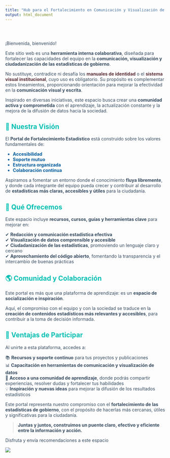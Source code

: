 ---
title: "Hub para el Fortalecimiento en Comunicación y Visualización de Datos de Gobierno"
output: html_document
---


<style type="text/css">

/* Navbar Styles */
.navbar {
  background-color:  #00BFB3 !important; /* Background color of the navbar */
  border-color:   #00BFB3 !important; /* Border color of the navbar */
  background-image: none !important; /* Removes any background image */
  height: 65px; /* Sets navbar height */
}

/* Navbar Link Styles */
.navbar-default .navbar-nav > li > a {
  color: #FFFFFF !important;  /* Text color for links */
  font-weight: bold !important; /* Bold text */
}

.navbar-default .navbar-nav > li > a:hover,
.navbar-default .navbar-nav > li > a:focus {
  color: #D8CEFF !important; /* Hover and focus text color */
  font-weight: bold; /* Keeps text bold on hover/focus */
}

/* Navbar Collapse Menu Styles */
.navbar-collapse {
  background-color: #00BFB3 !important; /* Background color for the collapsed navbar */
}

/* Dropdown Menu Link Styles */
.navbar-nav > li > a {
  color: #D8CEFF; /* Text color for dropdown links */
  font-weight: bold;
  padding: 10px 15px; /* Padding for dropdown links */
}

.navbar-nav > li > a:hover,
.navbar-nav > li > a:focus,
.navbar-nav > .active > a {
  background-color:  #00BFB3; /* Background color on hover/active */
  color:  #00BFB3; /* Text color on hover/active */
}

/* Active List Group Item Styles */
.list-group-item.active,
.list-group-item.active:focus,
.list-group-item.active:hover {
  z-index: 2;
  color: #00BFB3; /* Text color for active list item */
  background-color:  #E4D0EF; /* Background color for active list item */
  border-color: #E4D0EF; /* Border color for active list item */
}

/* Title, Subtitle, Author, and Date Styles */
h1.title {
  color:  #003057; /* Color for title */
}

h4.subtitle {
  color:  #003057; /* Color for subtitle */
}

h5.author {
  color:  #003057; /* Color for author */
}

h5.date {
  color: #00BFB3; /* Color for date */
}


/* Hyperlink Styles */
a {
  color: #582C35; /* Text color for hyperlinks */
  text-decoration: none; /* Removes underline from hyperlinks */
}

a:hover {
  color: #005a9c; /* Color when hovering over hyperlinks */
  text-decoration: underline; /* Underlines text when hovering over hyperlinks */
}

a:visited {
  color: #6C4F56; /* Color for visited hyperlinks */
}

a:active {
  color: #4A2C31; /* Color for active hyperlinks (while clicking) */
}


/* Cambia el color del cuerpo del texto */
body {
  color: #2E3A46 !important; /* Un gris oscuro para mejorar la lectura */
}

/* Cambia el color de los párrafos */
p {
  color: #354A5F !important; /* Azul-grisáceo más claro */
}

/* Cambia el color del texto en listas */
ul li {
  color: #005a9c !important; /* Azul más fuerte */
}

</style>


<div class="row" style="padding-top: 30px;">
<div class="col-sm-6" style="color:#00BFB3;">


¡Bienvenida, bienvenido!

Este sitio web es una **herramienta interna colaborativa**, diseñada para fortalecer las capacidades del equipo en la **comunicación, visualización y ciudadanización de las estadísticas de gobierno**.  

No sustituye, contradice ni desafía los [**manuales de identidad**](https://sc.inegi.org.mx/repositorioNormateca/MII_2024.pdf) o el [**sistema visual institucional**](https://intranet.inegi.org.mx/docs/Imagen_Institucional/sistema_visual.pdf), cuyo uso es obligatorio. Su propósito es complementar estos lineamientos, proporcionando orientación para mejorar la efectividad en la **comunicación visual y escrita**.  
   

Inspirado en diversas iniciativas, este espacio busca crear una **comunidad activa y comprometida** con el aprendizaje, la actualización constante y la mejora de la difusión de datos hacia la sociedad.

## 📌 **Nuestra Visión**  

El **Portal de Fortalecimiento Estadístico** está construido sobre los valores fundamentales de:  

- **Accesibilidad**  
- **Soporte mutuo**  
- **Estructura organizada**  
- **Colaboración continua**  

Aspiramos a fomentar un entorno donde el conocimiento **fluya libremente**, y donde cada integrante del equipo pueda crecer y contribuir al desarrollo de **estadísticas más claras, accesibles y útiles** para la ciudadanía.  


## 🚀 **Qué Ofrecemos**  

Este espacio incluye **recursos, cursos, guías y herramientas clave** para mejorar en:  

✔ **Redacción y comunicación estadística efectiva**  
✔ **Visualización de datos comprensible y accesible**  
✔ **Ciudadanización de las estadísticas**, promoviendo un lenguaje claro y cercano  
✔ **Aprovechamiento del código abierto**, fomentando la transparencia y el intercambio de buenas prácticas  


## 🌎 **Comunidad y Colaboración**  

Este portal es más que una plataforma de aprendizaje: es un **espacio de socialización e inspiración**.  

Aquí, el compromiso con el equipo y con la sociedad se traduce en la **creación de contenidos estadísticos más relevantes y accesibles**, para contribuir a la toma de decisión informada.



## 🎯 **Ventajas de Participar**  

Al unirte a esta plataforma, accedes a:  

📚 **Recursos y soporte continuo** para tus proyectos y publicaciones  
📊 **Capacitación en herramientas de comunicación y visualización de datos**  
🤝 **Acceso a una comunidad de aprendizaje**, donde podrás compartir experiencias, resolver dudas y fortalecer tus habilidades  
💡 **Inspiración y nuevas ideas** para mejorar la difusión de los resultados estadísticos  



Este portal representa nuestro compromiso con el **fortalecimiento de las estadísticas de gobierno**, con el propósito de hacerlas más cercanas, útiles y significativas para la ciudadanía.  

> **Juntas y juntos, construimos un puente claro, efectivo y eficiente entre la información y acción.**  

Disfruta y envía recomendaciones a este espacio


</div>
<div class="col-sm-6">

<!-- ### [Crump Lab: Human Cognition and Performance](https://crumplab.github.io) -->

<!-- <a href = "https://crumplab.github.io"> -->
![](images/logo.png)
</a>
</div>
